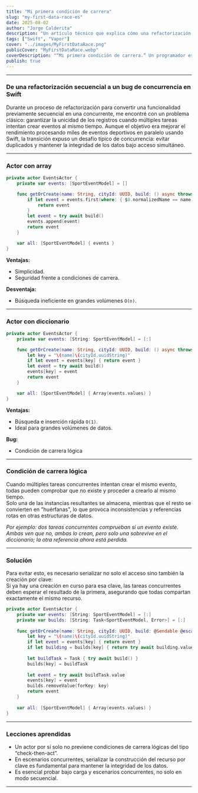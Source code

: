 ```yaml
---
title: "Mi primera condición de carrera"
slug: "my-first-data-race-es"
date: 2025-08-02
author: "Jorge Calderita"
description: "Un artículo técnico que explica cómo una refactorización para concurrencia en Swift llevó a una condición de carrera, y cómo resolverla usando patrones de actores."
tags: ["Swift", "Vapor"]
cover: "../images/MyFirstDataRace.png"
publicCover: "MyFirstDataRace.webp"
coverDescription: "“Mi primera condición de carrera.” Un programador estresado mira su portátil mientras sufre, simbolizando el caos de un bug de concurrencia en su código."
publish: true
---
```

---

### De una refactorización secuencial a un bug de concurrencia en Swift

Durante un proceso de refactorización para convertir una funcionalidad previamente secuencial en una concurrente, me encontré con un problema clásico: garantizar la unicidad de los registros cuando múltiples tareas intentan crear eventos al mismo tiempo. Aunque el objetivo era mejorar el rendimiento procesando miles de eventos deportivos en paralelo usando Swift, la transición expuso un desafío típico de concurrencia: evitar duplicados y mantener la integridad de los datos bajo acceso simultáneo.

---

### Actor con array
```swift
private actor EventsActor {
    private var events: [SportEventModel] = []

    func getOrCreate(name: String, cityId: UUID, build: () async throws -> SportEventModel) async throws -> SportEventModel {
        if let event = events.first(where: { $0.normalizedName == name && $0.$city.id == cityId }) {
            return event
        }
        let event = try await build()
        events.append(event)
        return event
    }

    var all: [SportEventModel] { events }
}
```

**Ventajas:**  
- Simplicidad.  
- Seguridad frente a condiciones de carrera.

**Desventaja:**  
- Búsqueda ineficiente en grandes volúmenes `O(n)`.

---
### Actor con diccionario

```swift
private actor EventsActor {
    private var events: [String: SportEventModel] = [:]

    func getOrCreate(name: String, cityId: UUID, build: () async throws -> SportEventModel) async throws -> SportEventModel {
        let key = "\(name)\(cityId.uuidString)"
        if let event = events[key] { return event }
        let event = try await build()
        events[key] = event
        return event
    }

    var all: [SportEventModel] { Array(events.values) }
}
```

**Ventajas:**  
- Búsqueda e inserción rápida `O(1)`.  
- Ideal para grandes volúmenes de datos.

**Bug:**  
- Condición de carrera lógica

---
### Condición de carrera lógica

Cuando múltiples tareas concurrentes intentan crear el mismo evento, todas pueden comprobar que no existe y proceder a crearlo al mismo tiempo.  
Solo una de las instancias resultantes se almacena, mientras que el resto se convierten en "huérfanas", lo que provoca inconsistencias y referencias rotas en otras estructuras de datos.

*Por ejemplo: dos tareas concurrentes comprueban si un evento existe. Ambas ven que no, ambas lo crean, pero solo una sobrevive en el diccionario; la otra referencia ahora está perdida.*

---
### Solución

Para evitar esto, es necesario serializar no solo el acceso sino también la creación por clave:  
Si ya hay una creación en curso para esa clave, las tareas concurrentes deben esperar el resultado de la primera, asegurando que todas compartan exactamente el mismo recurso.

```swift
private actor EventsActor {
    private var events: [String: SportEventModel] = [:]
    private var builds: [String: Task<SportEventModel, Error>] = [:]
    
    func getOrCreate(name: String, cityId: UUID, build: @Sendable @escaping () async throws -> SportEventModel) async throws -> SportEventModel {
        let key = "\(name)\(cityId.uuidString)"
        if let event = events[key] { return event }
        if let building = builds[key] { return try await building.value }
        
        let buildTask = Task { try await build() }
        builds[key] = buildTask
        
        let event = try await buildTask.value
        events[key] = event
        builds.removeValue(forKey: key)
        return event
    }
    
    var all: [SportEventModel] { Array(events.values) }
}
```

---

### Lecciones aprendidas

- Un actor por sí solo no previene condiciones de carrera lógicas del tipo “check-then-act”.
- En escenarios concurrentes, serializar la construcción del recurso por clave es fundamental para mantener la integridad de los datos.
- Es esencial probar bajo carga y escenarios concurrentes, no solo en modo secuencial.

---
